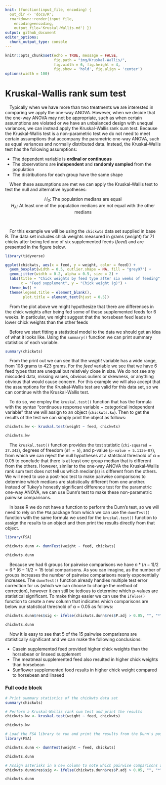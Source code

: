 ```yaml
---
knit: (function(input_file, encoding) {
  out_dir <- 'docs/R';
  rmarkdown::render(input_file,
    encoding=encoding,
    output_file='Kruskal-Wallis.md') })
output: github_document
editor_options:
  chunk_output_type: console
---
```

  
```r
knitr::opts_chunk$set(echo = TRUE, message = FALSE,
                      fig.path = "img/Kruskal-Wallis/",
                      fig.width = 6, fig.height = 4,
                      fig.show = 'hold', fig.align = 'center')
options(width = 100)
```

# Kruskal-Wallis rank sum test
&emsp;Typically when we have more than two treatments we are interested in comparing we apply the one-way ANOVA.  However, when we decide that the one-way ANOVA may not be appropriate, such as when certain assumptions are violated or we have an unbalanced design with unequal variances, we can instead apply the Kruskal-Wallis rank sum test.  Because the Kruskal-Wallis test is a non-parametric test we do not need to meet certain assumptions that accompany the parametric one-way ANOVA, such as equal variances and normally distributed data.  Instead, the Kruskal-Wallis test has the following assumptions:

* The dependent variable is **ordinal or continuous**
* The observations are **independent** and **randomly sampled** from the population
* The distributions for each group have the same shape

&emsp;When these assumptions are met we can apply the Kruskal-Wallis test to test the null and alternative hypotheses:

<center><i>H<sub>0</sub></i>: The population medians are equal</center>
<center><i>H<sub>A</sub></i>: At least one of the population medians are not equal with the other medians</center>
<br>

&emsp;For this example we will be using the `chickwts` data set supplied in base R.  The data set includes chick weights measured in grams (*weight*) for 71 chicks after being fed one of six supplemented feeds (*feed*) and are presented in the figure below.

```r
library(tidyverse)

ggplot(chickwts, aes(x = feed, y = weight, color = feed)) +
  geom_boxplot(width = 0.5, outlier.shape = NA, fill = "grey97") +
  geom_jitter(width = 0.2, alpha = 0.5, size = 2) +
  labs(title = "Chick weights by feed type after six weeks of feeding",
       x = "Feed supplement", y = "Chick weight (g)") +
  theme_bw() +
  theme(legend.title = element_blank(),
        plot.title = element_text(hjust = 0.5))
```

&emsp;From the plot above we might hypothesize that there are differences in the chick weights after being fed some of these supplemented feeds for 6 weeks.  In particular, we might suggest that the horsebean feed leads to lower chick weights than the other feeds

&emsp;Before we start fitting a statistical model to the data we should get an idea of what it looks like.  Using the `summary()` function we can print summary statistics of each variable.

```r
summary(chickwts)
```

&emsp;From the print out we can see that the *weight* variable has a wide range, from 108 grams to 423 grams.  For the *feed* variable we see that we have 6 feed types that are unequal but relatively close in size.  We do not see any miscoded data, missing values, obvious ouliers or skewness, or anything obvious that would cause concern.  For this example we will also accept that the assumptions for the Kruskal-Wallis test are valid for this data set, so we can continue with the Kruskal-Wallis test.

&emsp;To do so, we employ the `kruskal.test()` function that has the formula with the syntax "continuous response variable ~ categorical independent variable" that we will assign to an object (`chickwts.kw`).  Then to get the results of the test we can simply print the object as follows:

```r
chickwts.kw <- kruskal.test(weight ~ feed, chickwts)

chickwts.kw
```

&emsp;The `kruskal.test()` function provides the test statistic (`chi-squared = 37.343`), degrees of freedom (`df = 5`), and p-value (`p-value = 5.113e-07`), from which we can reject the null hypotheses at a statstical threshold of &alpha; = 0.05 to conclude that there is at least one group median that is different from the others.  However, similar to the one-way ANOVA the Kruskal-Wallis rank sum test does not tell us which median(s) is different from the others.  We will need to use a post-hoc test to make pairwise comparisons to determine which medians are statistically different from one another.  Instead of Tukey's honestly significant difference test for the parametric one-way ANOVA, we can use Dunn's test to make these non-parametric pairwise comparisons.

&emsp;In base R we do not have a function to perform the Dunn's test, so we will need to rely on the `FSA` package from which we can use the `dunnTest()` function with the same formula we used for the `kruskal.test()` function to assign the results to an object and then print the results directly from that object.

```r
library(FSA)

chickwts.dunn <- dunnTest(weight ~ feed, chickwts)

chickwts.dunn
```

&emsp;Because we had 6 groups for pairwise comparisons we have $n*(n-1) / 2 = 6*(6-1) / 2 = 15$ total comparisons.  As you can imagine, as the number of groups increases the number of pairwise comparisons nearly exponentially increases.  The `dunnTest()` function already handles multiple test error correction for us (which we can choose to change the method of correction), however it can still be tedious to determine which p-values are statistical significant.  To make things easier we can use the `ifelse()` function to create a new column that indicates which comparisons are below our statistical threshold of &alpha; = 0.05 as follows:

```r
chickwts.dunn$res$sig <- ifelse(chickwts.dunn$res$P.adj > 0.05, "", "*")

chickwts.dunn
```

&emsp;Now it is easy to see that 5 of the 15 pairwise comparisons are statistically significant and we can make the following conclusions:

* Casein supplemented feed provided higher chick weights than the horsebean or linseed supplement
* The meatmeal supplemented feed also resulted in higher chick weights than horsebean
* Sunflower supplemented food results in higher chick weight compared to horsebean and linseed

### Full code block

```r
# Print summary statistics of the chickwts data set
summary(chickwts)

# Perform a Kruskal-Wallis rank sum test and print the results
chickwts.kw <- kruskal.test(weight ~ feed, chickwts)

chickwts.kw

# Load the FSA library to run and print the results from the Dunn's post-hoc pairwise test
library(FSA)

chickwts.dunn <- dunnTest(weight ~ feed, chickwts)

chickwts.dunn

# Assign asterisks in a new column to note which pairwise comparisons are statistically significant
chickwts.dunn$res$sig <- ifelse(chickwts.dunn$res$P.adj > 0.05, "", "*")

chickwts.dunn
```

